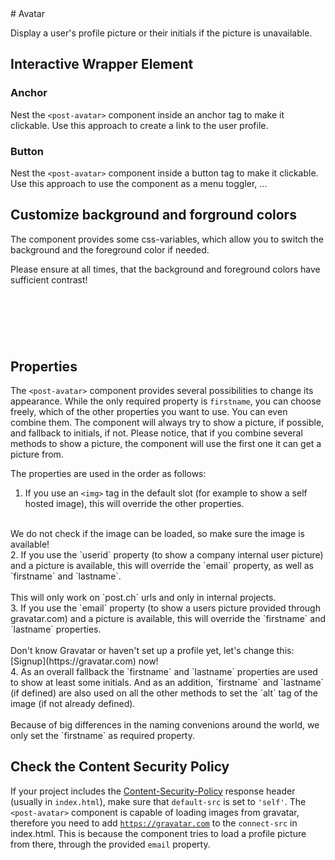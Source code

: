 
<Meta of={AvatarPictureStories} />

<div className="docs-title">
  # Avatar

  <nav>
    <link-design of={JSON.stringify(AvatarPictureStories)}></link-design>
  </nav>
</div>

<p className="lead">Display a user's profile picture or their initials if the picture is unavailable.</p>

<Canvas of={AvatarPictureStories.Default} sourceState="shown" />
<Controls of={AvatarPictureStories.Default} />

## Interactive Wrapper Element

### Anchor

Nest the `<post-avatar>` component inside an anchor tag to make it clickable.
Use this approach to create a link to the user profile.

<Canvas of={AvatarPictureStories.AnchorWrapped} sourceState="shown" />

### Button

Nest the `<post-avatar>` component inside a button tag to make it clickable.
Use this approach to use the component as a menu toggler, ...

<Canvas of={AvatarPictureStories.ButtonWrapped} sourceState="shown" />

## Customize background and forground colors

The component provides some css-variables, which allow you to switch the background and the foreground color if needed.

<post-alert type="warning">Please ensure at all times, that the background and foreground colors have sufficient contrast!</post-alert>

```scss
post-avatar {
  --post-avatar-bg: #f00;
  --post-avatar-fg: #000;
  --post-avatar-bg-img-overlay: transparent;
}
```

## Properties

The `<post-avatar>` component provides several possibilities to change its appearance. While the only required property is `firstname`, you can choose freely, which of the other properties you want to use. You can even combine them. The component will always try to show a picture, if possible, and fallback to initials, if not.
Please notice, that if you combine several methods to show a picture, the component will use the first one it can get a picture from.

The properties are used in the order as follows:

1. If you use an `<img>` tag in the default slot (for example to show a self hosted image), this will override the other properties.<br/><br/>
  <div className="mb-regular alert alert-info alert-md">We do not check if the image can be loaded, so make sure the image is available!</div>
2. If you use the `userid` property (to show a company internal user picture) and a picture is available, this will override the `email` property, as well as `firstname` and `lastname`.<br/><br/>
  <div className="mb-regular alert alert-info alert-md">This will only work on `post.ch` urls and only in internal projects.</div>
3. If you use the `email` property (to show a users picture provided through gravatar.com) and a picture is available, this will override the `firstname` and `lastname` properties.<br/><br/>
  <div className="mb-regular alert alert-info alert-md">Don't know Gravatar or haven't set up a profile yet, let's change this: [Signup](https://gravatar.com) now!</div>
4. As an overall fallback the `firstname` and `lastname` properties are used to show at least some initials. And as an addition, `firstname` and `lastname` (if defined) are also used on all the other methods to set the `alt` tag of the image (if not already defined).<br/><br/>
  <div className="mb-regular alert alert-info alert-md">Because of big differences in the naming convenions around the world, we only set the `firstname` as required property.</div>

## Check the Content Security Policy

If your project includes the <a href="https://developer.mozilla.org/en-US/docs/Web/HTTP/Headers/Content-Security-Policy">Content-Security-Policy</a> response header (usually in `index.html`),
make sure that `default-src` is set to `'self'`. The `<post-avatar>` component is capable of loading images from gravatar, therefore you need to add [`https://gravatar.com`](https://gravatar.com/) to the `connect-src` in index.html. This is because the component tries to load a profile picture from there, through the provided `email` property.
